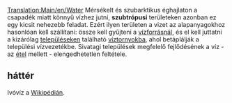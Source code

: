 [[Translation:Main/en/Water]]{{en/-}}
{{hu/Rakomány|név=Víz
|kép=Water.png
|termeli=[[Main/hu/Vízforrás|vízforrás]] - kizárólag szubtrópusi éghajlaton
|fogadja=[[Main/hu/Víztorony|víztorony]]
}}
Mérsékelt és szubarktikus éghajlaton a csapadék miatt könnyű vízhez jutni, '''szubtrópusi''' területeken azonban ez egy kicsit nehezebb feladat. Ezért ilyen területen a vizet az alapanyagokhoz hasonlóan kell szállítani: össze kell gyűjteni a [[Main/hu/Vízforrás|vízforrásnál]], és el kell juttatni a kizárólag [[Main/hu/Települések|településeken]] található [[Main/hu/Víztorony|víztornyokba]], ahol betáplálják a települési vízvezetékbe.
Sivatagi települések megfelelő fejlődésének a víz - az [[Main/hu/Étel|étel]] mellett - elengedhetetlen feltétele.
==háttér==
Ivóvíz a [http://hu.wikipedia.org/wiki/Ivóvíz Wikipédián].

{{hu/Navbox Rakomány}}